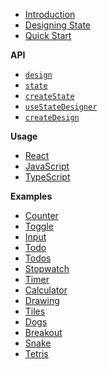 - [Introduction](/)
- [Designing State](/designing-state)
- [Quick Start](/docs/quick-start)

**API**

- [`design`](/docs/api/design)
- [`state`](/docs/api/state)
- [`createState`](/docs/api/createState)
- [`useStateDesigner`](/docs/api/useStateDesigner)
- [`createDesign`](/docs/api/createDesign)

**Usage**

- [React](/docs/usage/react)
- [JavaScript](/docs/usage/javascript)
- [TypeScript](/docs/usage/typescript)

<!-- **Learn**

- [Intro](/docs/learn/intro)
- [State](/docs/learn/state)
- [Events](/docs/learn/events)
- [Handlers](/docs/learn/event-handlers)
- [States](/docs/learn/states)
- [Transitions](/docs/learn/transitions)
- [Data](/docs/learn/data)
- [Values](/docs/learn/values)
- [Actions](/docs/learn/actions)
- [Conditions](/docs/learn/conditions)
- [Results](/docs/learn/results)
- [Transition Events](/docs/learn/transition-events)
- [Repeat Events](/docs/learn/repeat-events)
- [Async Events](/docs/learn/async-events) -->

**Examples**

- [Counter](/examples/counter)
- [Toggle](/examples/toggle)
- [Input](/examples/input)
- [Todo](/examples/todo)
- [Todos](/examples/todos)
- [Stopwatch](/examples/stopwatch)
- [Timer](/examples/timer)
- [Calculator](/examples/calculator)
- [Drawing](/examples/drawing)
- [Tiles](/examples/tiles)
- [Dogs](/examples/dogs)
- [Breakout](/examples/breakout)
- [Snake](/examples/snake)
- [Tetris](/examples/tetris)
